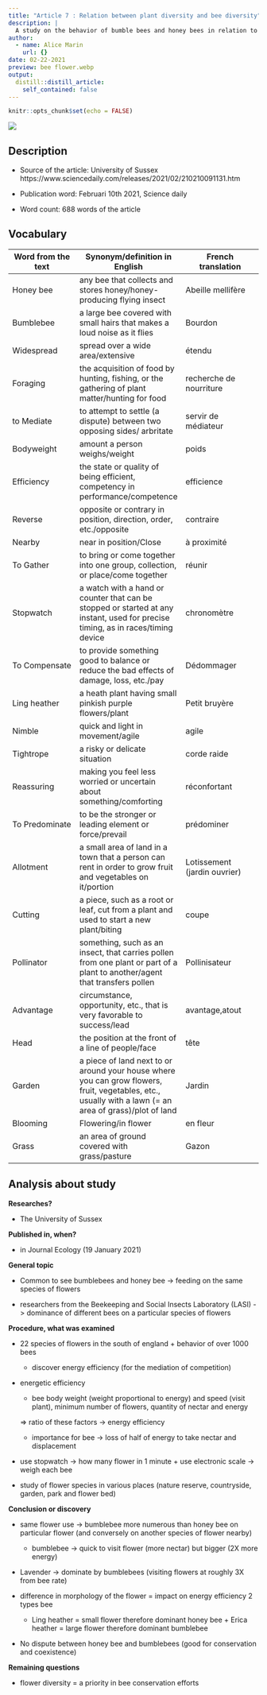 ```yaml
---
title: "Article 7 : Relation between plant diversity and bee diversity"
description: |
  A study on the behavior of bumble bees and honey bees in relation to the same flower in the south of england
author:
  - name: Alice Marin
    url: {}
date: 02-22-2021
preview: bee flower.webp
output:
  distill::distill_article:
    self_contained: false
---
```


```r
knitr::opts_chunk$set(echo = FALSE)
```


![](bee flower.webp)

## Description

* Source of the article: University of Sussex https://www.sciencedaily.com/releases/2021/02/210210091131.htm

* Publication word: Februari 10th 2021, Science daily

* Word count: 688 words of the article

## Vocabulary

**Word from the text** | **Synonym/definition in English** | **French translation**
-----------------------|-----------------------------------|---------------------------
Honey bee              | any bee that collects and stores honey/honey-producing flying insect | Abeille mellifère
Bumblebee              | a large bee covered with small hairs that makes a loud noise as it flies | Bourdon
Widespread             | spread over a wide area/extensive | étendu
Foraging               | the acquisition of food by hunting, fishing, or the gathering of plant matter/hunting for food | recherche de nourriture
to Mediate             | to attempt to settle (a dispute) between two opposing sides/ arbritate | servir de médiateur
Bodyweight             | amount a person weighs/weight | poids
Efficiency             | the state or quality of being efficient, competency in performance/competence | efficience
Reverse                | opposite or contrary in position, direction, order, etc./opposite | contraire
Nearby                 | near in position/Close | à proximité
To Gather              | to bring or come together into one group, collection, or place/come together | réunir
Stopwatch              | a watch with a hand or counter that can be stopped or started at any instant, used for precise timing, as in races/timing device | chronomètre
To Compensate          |  to provide something good to balance or reduce the bad effects of damage, loss, etc./pay |Dédommager
Ling heather           | a heath plant having small pinkish purple flowers/plant | Petit bruyère
Nimble                 | quick and light in movement/agile | agile
Tightrope              | a risky or delicate situation | corde raide
Reassuring             | making you feel less worried or uncertain about something/comforting | réconfortant
To Predominate         | to be the stronger or leading element or force/prevail | prédominer
Allotment              | a small area of land in a town that a person can rent in order to grow fruit and vegetables on it/portion | Lotissement (jardin ouvrier)
Cutting                | a piece, such as a root or leaf, cut from a plant and used to start a new plant/biting | coupe
Pollinator             | something, such as an insect, that carries pollen from one plant or part of a plant to another/agent that transfers pollen | Pollinisateur
Advantage              | circumstance, opportunity, etc., that is very favorable to success/lead | avantage,atout
Head                   | the position at the front of a line of people/face | tête
Garden                 | a piece of land next to or around your house where you can grow flowers, fruit, vegetables, etc., usually with a lawn (= an area of grass)/plot of land | Jardin
Blooming               | Flowering/in flower | en fleur
Grass                  | an area of ground covered with grass/pasture | Gazon

## Analysis about study

**Researches?**

  * The University of Sussex

**Published in, when?**

  * in Journal Ecology (19 January 2021)

**General topic**

  * Common to see bumblebees and honey bee -> feeding on the same species of flowers
  
  * researchers from the Beekeeping and Social Insects Laboratory (LASI) -> dominance of different bees on a particular species of flowers

**Procedure, what was examined**

  * 22 species of flowers in the south of england + behavior of over 1000 bees
    
    * discover energy efficiency (for the mediation of competition)
    
  * energetic efficiency
    
    * bee body weight (weight proportional to energy) and speed (visit plant), minimum number of flowers, quantity of nectar and energy
    
    => ratio of these factors -> energy efficiency
    
    * importance for bee -> loss of half of energy to take nectar and displacement
    
  * use stopwatch -> how many flower in 1 minute + use electronic scale -> weigh each bee
  
  * study of flower species in various places (nature reserve, countryside, garden, park and flower bed)

**Conclusion or discovery**

  * same flower use -> bumblebee more numerous than honey bee on particular flower (and conversely on another species of flower nearby)
    
    * bumblebee -> quick to visit flower (more nectar) but bigger (2X more energy)

  * Lavender -> dominate by bumblebees (visiting flowers at roughly 3X from bee rate)
  
  * difference in morphology of the flower = impact on energy efficiency 2 types bee 
  
    * Ling heather = small flower therefore dominant honey bee + Erica heather = large flower therefore dominant bumblebee
    
  * No dispute between honey bee and bumblebees (good for conservation and coexistence)
  
**Remaining questions**

  * flower diversity = a priority in bee conservation efforts

